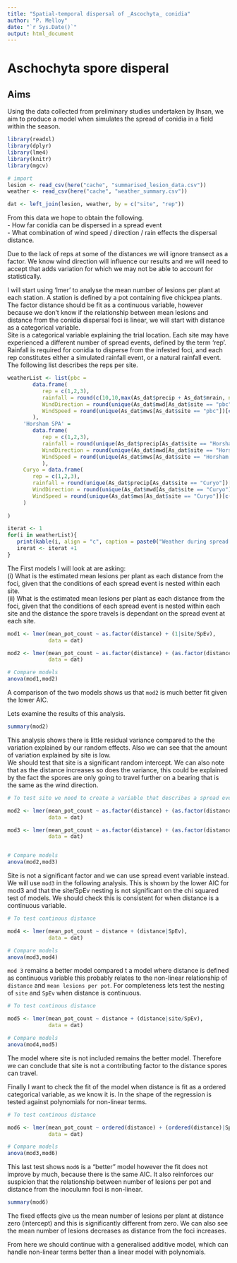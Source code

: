 ```yaml
---
title: "Spatial-temporal dispersal of _Ascochyta_ conidia"
author: "P. Melloy"
date: "`r Sys.Date()`"
output: html_document
---
```


# Aschochyta spore disperal

## Aims

Using the data collected from preliminary studies undertaken by Ihsan, we aim to produce a model when simulates the spread of conidia in a field within the season.  

```r
library(readxl)
library(dplyr)
library(lme4)
library(knitr)
library(mgcv)
```

```r
# import
lesion <- read_csv(here("cache", "summarised_lesion_data.csv"))
weather <- read_csv(here("cache", "weather_summary.csv"))

dat <- left_join(lesion, weather, by = c("site", "rep"))
```


From this data we hope to obtain the following.  
  - How far conidia can be dispersed in a spread event  
  - What combination of wind speed / direction / rain effects the dispersal distance.  
  
Due to the lack of reps at some of the distances we will ignore transect as a factor. We know wind direction will influence our results and we will need to accept that adds variation for which we may not be able to account for statistically.  

I will start using 'lmer' to analyse the mean number of lesions per plant at each station. A station is defined by a pot containing five chickpea plants. The factor distance should be fit as a continuous variable, however because we don't know if the relationship between mean lesions and distance from the conidia dispersal foci is linear, we will start with distance as a categorical variable.  
Site is a categorical variable explaining the trial location. Each site may have experienced a different number of spread events, defined by the term 'rep'. Rainfall is required for conidia to disperse from the infested foci, and each rep constitutes either a simulated rainfall event, or a natural rainfall event. The following list describes the reps per site.  

```r
weatherList <- list(pbc = 
        data.frame(
           rep = c(1,2,3),
           rainfall = round(c(10,10,max(As_dat$precip + As_dat$mrain, na.rm = TRUE)),4),
           WindDirection = round(unique(As_dat$mwd[As_dat$site == "pbc"])[c(1,3,4)],4),
           WindSpeed = round(unique(As_dat$mws[As_dat$site == "pbc"])[c(1,3,4)],4)
        ),
     'Horsham SPA' = 
        data.frame(
           rep = c(1,2,3),
           rainfall = round(unique(As_dat$precip[As_dat$site == "Horsham SPA"])[c(1,3,2)],4),
           WindDirection = round(unique(As_dat$mwd[As_dat$site == "Horsham SPA"])[c(1,3,2)],4),
           WindSpeed = round(unique(As_dat$mws[As_dat$site == "Horsham SPA"])[c(1,3,2)],4)
           ),
     Curyo = data.frame(
        rep = c(1,2,3),
        rainfall = round(unique(As_dat$precip[As_dat$site == "Curyo"])[c(1,2,2)],4),
        WindDirection = round(unique(As_dat$mwd[As_dat$site == "Curyo"])[c(1,2,2)],4),
        WindSpeed = round(unique(As_dat$mws[As_dat$site == "Curyo"])[c(1,2,2)],4)
     )
     
)

iterat <- 1
for(i in weatherList){
   print(kable(i, align = "c", caption = paste0("Weather during spread event at site ",names(weatherList)[iterat])))
   irerat <- iterat +1
}

```

The First models I will look at are asking:  
   (i) What is the estimated mean lesions per plant as each distance from the foci, given that the conditions of each spread event is nested within each site.  
   (ii) What is the estimated mean lesions per plant as each distance from the foci, given that the conditions of each spread event is nested within each site and the distance the spore travels is dependant on the spread event at each site.  

```r

mod1 <- lmer(mean_pot_count ~ as.factor(distance) + (1|site/SpEv),
             data = dat)

mod2 <- lmer(mean_pot_count ~ as.factor(distance) + (as.factor(distance)|site/SpEv),
             data = dat)

# Compare models
anova(mod1,mod2)
```
A comparison of the two models shows us that `mod2` is much better fit given the lower AIC.  

Lets examine the results of this analysis.  
```r
summary(mod2)
```

This analysis shows there is little residual variance compared to the the variation explained by our random effects. 
Also we can see that the amount of variation explained by site is low.  
We should test that site is a significant random intercept. 
We can also note that as the distance increases so does the variance, this could be explained by the fact the spores are only going to travel further on a bearing that is the same as the wind direction.  

```r
# To test site we need to create a variable that describes a spread event regardless of location

mod2 <- lmer(mean_pot_count ~ as.factor(distance) + (as.factor(distance)|site/SpEv),
             data = dat)

mod3 <- lmer(mean_pot_count ~ as.factor(distance) + (as.factor(distance)|SpEv),
             data = dat)


# Compare models
anova(mod2,mod3)
```
Site is not a significant factor and we can use spread event variable instead. We will use `mod3` in the following analysis. This is shown by the lower AIC for mod3 and that the site/SpEv nesting is not significant on the chi squared test of models. We should check this is consistent for when distance is a continuous variable.  


```r
# To test continous distance

mod4 <- lmer(mean_pot_count ~ distance + (distance|SpEv),
             data = dat)

# Compare models
anova(mod3,mod4)
```
`mod 3` remains a better model compared t a model where distance is defined as continuous variable this probably relates to the non-linear relationship of `distance` and `mean lesions per pot`. For completeness lets test the nesting of `site` and `SpEv` when distance is continuous.

```r
# To test continous distance

mod5 <- lmer(mean_pot_count ~ distance + (distance|site/SpEv),
             data = dat)

# Compare models
anova(mod4,mod5)
```
The model where site is not included remains the better model. Therefore we can conclude that site is not a contributing factor to the distance spores can travel.  

Finally I want to check the fit of the model when distance is fit as a ordered categorical variable, as we know it is. In the shape of the regression is tested against polynomials for non-linear terms.

```r
# To test continous distance

mod6 <- lmer(mean_pot_count ~ ordered(distance) + (ordered(distance)|SpEv),
             data = dat)

# Compare models
anova(mod3,mod6)
```

This last test shows `mod6` is a "better" model however the fit does not improve by much, because there is the same AIC. It also reinforces our suspicion that the relationship between number of lesions per pot and distance from the inoculumn foci is non-linear.

```r
summary(mod6)
```


The fixed effects give us the mean number of lesions per plant at distance zero (intercept) and this is significantly different from zero. We can also see the mean number of lesions decreases as distance from the foci increases.  

From here we should continue with a generalised additive model, which can handle non-linear terms better than a linear model with polynomials.  